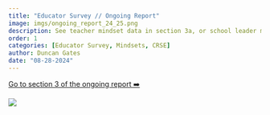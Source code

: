 ```yaml
---
title: "Educator Survey // Ongoing Report"
image: imgs/ongoing_report_24_25.png
description: See teacher mindset data in section 3a, or school leader mindsets in the alternative 3a selection, and CRSE data in section 3c.
order: 1
categories: [Educator Survey, Mindsets, CRSE]
author: Duncan Gates
date: "08-28-2024"
---
```


[Go to section 3 of the ongoing report ➡️](https://tl-data.teachinglab.org/shiny/ongoing_report/?section=section3)

[![](imgs/ongoing_report_24_25.png)](https://tl-data.teachinglab.org/shiny/ongoing_report/?section=section3)

